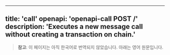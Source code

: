 <!-- AUTO-GENERATED-CONTENT:START (ENGLISH-COPY) -->
---
title: 'call'
openapi: 'openapi-call POST /'
description: 'Executes a new message call without creating a transaction on chain.'
---

> **참고**: 이 페이지는 아직 한국어로 번역되지 않았습니다. 아래는 영어 원문입니다.
